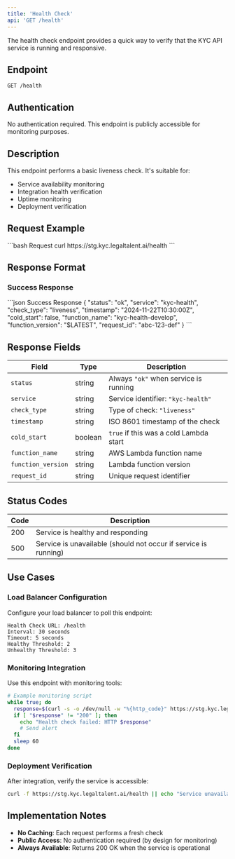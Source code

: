 ```yaml
---
title: 'Health Check'
api: 'GET /health'
---
```


The health check endpoint provides a quick way to verify that the KYC API service is running and responsive.

## Endpoint

```
GET /health
```

## Authentication

No authentication required. This endpoint is publicly accessible for monitoring purposes.

## Description

This endpoint performs a basic liveness check. It's suitable for:
- Service availability monitoring
- Integration health verification
- Uptime monitoring
- Deployment verification

## Request Example

<RequestExample>
```bash Request
  curl https://stg.kyc.legaltalent.ai/health
```
</RequestExample>

## Response Format

### Success Response

<ResponseExample>
```json Success Response
{
  "status": "ok",
  "service": "kyc-health",
  "check_type": "liveness",
  "timestamp": "2024-11-22T10:30:00Z",
  "cold_start": false,
  "function_name": "kyc-health-develop",
  "function_version": "$LATEST",
  "request_id": "abc-123-def"
}
```
</ResponseExample>

## Response Fields

| Field | Type | Description |
|-------|------|-------------|
| `status` | string | Always `"ok"` when service is running |
| `service` | string | Service identifier: `"kyc-health"` |
| `check_type` | string | Type of check: `"liveness"` |
| `timestamp` | string | ISO 8601 timestamp of the check |
| `cold_start` | boolean | `true` if this was a cold Lambda start |
| `function_name` | string | AWS Lambda function name |
| `function_version` | string | Lambda function version |
| `request_id` | string | Unique request identifier |

## Status Codes

| Code | Description |
|------|-------------|
| 200 | Service is healthy and responding |
| 500 | Service is unavailable (should not occur if service is running) |

## Use Cases

### Load Balancer Configuration

Configure your load balancer to poll this endpoint:

```
Health Check URL: /health
Interval: 30 seconds
Timeout: 5 seconds
Healthy Threshold: 2
Unhealthy Threshold: 3
```

### Monitoring Integration

Use this endpoint with monitoring tools:

```bash
# Example monitoring script
while true; do
  response=$(curl -s -o /dev/null -w "%{http_code}" https://stg.kyc.legaltalent.ai/health)
  if [ "$response" != "200" ]; then
    echo "Health check failed: HTTP $response"
    # Send alert
  fi
  sleep 60
done
```

### Deployment Verification

After integration, verify the service is accessible:

```bash
curl -f https://stg.kyc.legaltalent.ai/health || echo "Service unavailable"
```

## Implementation Notes

- **No Caching**: Each request performs a fresh check
- **Public Access**: No authentication required (by design for monitoring)
- **Always Available**: Returns 200 OK when the service is operational

